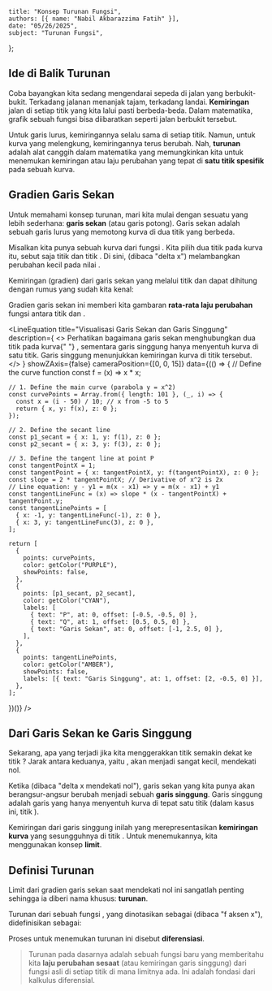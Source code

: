     title: "Konsep Turunan Fungsi",
    authors: [{ name: "Nabil Akbarazzima Fatih" }],
    date: "05/26/2025",
    subject: "Turunan Fungsi",
};


## Ide di Balik Turunan

Coba bayangkan kita sedang mengendarai sepeda di jalan yang berbukit-bukit. Terkadang jalanan menanjak tajam, terkadang landai. **Kemiringan** jalan di setiap titik yang kita lalui pasti berbeda-beda. Dalam matematika, grafik sebuah fungsi bisa diibaratkan seperti jalan berbukit tersebut.

Untuk garis lurus, kemiringannya selalu sama di setiap titik. Namun, untuk kurva yang melengkung, kemiringannya terus berubah. Nah, **turunan** adalah alat canggih dalam matematika yang memungkinkan kita untuk menemukan kemiringan atau laju perubahan yang tepat di **satu titik spesifik** pada sebuah kurva.

## Gradien Garis Sekan

Untuk memahami konsep turunan, mari kita mulai dengan sesuatu yang lebih sederhana: **garis sekan** (atau garis potong). Garis sekan adalah sebuah garis lurus yang memotong kurva di dua titik yang berbeda.

Misalkan kita punya sebuah kurva dari fungsi <InlineMath math="y = f(x)" />. Kita pilih dua titik pada kurva itu, sebut saja titik <InlineMath math="P(x, f(x))" /> dan titik <InlineMath math="Q(x+\Delta x, f(x+\Delta x))" />. Di sini, <InlineMath math="\Delta x" /> (dibaca "delta x") melambangkan perubahan kecil pada nilai <InlineMath math="x" />.

Kemiringan (gradien) dari garis sekan yang melalui titik <InlineMath math="P" /> dan <InlineMath math="Q" /> dapat dihitung dengan rumus yang sudah kita kenal:

<BlockMath math="m_{\text{sekan}} = \frac{\text{perubahan } y}{\text{perubahan } x} = \frac{f(x + \Delta x) - f(x)}{\Delta x}" />

Gradien garis sekan ini memberi kita gambaran **rata-rata laju perubahan** fungsi <InlineMath math="f(x)" /> antara titik <InlineMath math="P" /> dan <InlineMath math="Q" />.

<LineEquation
  title="Visualisasi Garis Sekan dan Garis Singgung"
  description={
    <>
      Perhatikan bagaimana garis sekan menghubungkan dua titik pada kurva{" "}
      <InlineMath math="y=x^2" />, sementara garis singgung hanya
      menyentuh kurva di satu titik. Garis singgung menunjukkan kemiringan kurva
      di titik tersebut.
    </>
  }
  showZAxis={false}
  cameraPosition={[0, 0, 15]}
  data={(() => {
    // Define the curve function
    const f = (x) => x * x;

    // 1. Define the main curve (parabola y = x^2)
    const curvePoints = Array.from({ length: 101 }, (_, i) => {
      const x = (i - 50) / 10; // x from -5 to 5
      return { x, y: f(x), z: 0 };
    });

    // 2. Define the secant line
    const p1_secant = { x: 1, y: f(1), z: 0 };
    const p2_secant = { x: 3, y: f(3), z: 0 };

    // 3. Define the tangent line at point P
    const tangentPointX = 1;
    const tangentPoint = { x: tangentPointX, y: f(tangentPointX), z: 0 };
    const slope = 2 * tangentPointX; // Derivative of x^2 is 2x
    // Line equation: y - y1 = m(x - x1) => y = m(x - x1) + y1
    const tangentLineFunc = (x) => slope * (x - tangentPointX) + tangentPoint.y;
    const tangentLinePoints = [
      { x: -1, y: tangentLineFunc(-1), z: 0 },
      { x: 3, y: tangentLineFunc(3), z: 0 },
    ];

    return [
      {
        points: curvePoints,
        color: getColor("PURPLE"),
        showPoints: false,
      },
      {
        points: [p1_secant, p2_secant],
        color: getColor("CYAN"),
        labels: [
          { text: "P", at: 0, offset: [-0.5, -0.5, 0] },
          { text: "Q", at: 1, offset: [0.5, 0.5, 0] },
          { text: "Garis Sekan", at: 0, offset: [-1, 2.5, 0] },
        ],
      },
      {
        points: tangentLinePoints,
        color: getColor("AMBER"),
        showPoints: false,
        labels: [{ text: "Garis Singgung", at: 1, offset: [2, -0.5, 0] }],
      },
    ];
  })()}
/>

## Dari Garis Sekan ke Garis Singgung

Sekarang, apa yang terjadi jika kita menggerakkan titik <InlineMath math="Q" /> semakin dekat ke titik <InlineMath math="P" />? Jarak antara keduanya, yaitu <InlineMath math="\Delta x" />, akan menjadi sangat kecil, mendekati nol.

Ketika <InlineMath math="\Delta x \to 0" /> (dibaca "delta x mendekati nol"), garis sekan yang kita punya akan berangsur-angsur berubah menjadi sebuah **garis singgung**. Garis singgung adalah garis yang hanya menyentuh kurva di tepat satu titik (dalam kasus ini, titik <InlineMath math="P" />).

Kemiringan dari garis singgung inilah yang merepresentasikan **kemiringan kurva** yang sesungguhnya di titik <InlineMath math="P" />. Untuk menemukannya, kita menggunakan konsep **limit**.

<BlockMath math="m_{\text{singgung}} = \lim_{\Delta x \to 0} \frac{f(x + \Delta x) - f(x)}{\Delta x}" />

## Definisi Turunan

Limit dari gradien garis sekan saat <InlineMath math="\Delta x" /> mendekati nol ini sangatlah penting sehingga ia diberi nama khusus: **turunan**.

Turunan dari sebuah fungsi <InlineMath math="f(x)" />, yang dinotasikan sebagai <InlineMath math="f'(x)" /> (dibaca "f aksen x"), didefinisikan sebagai:

<BlockMath math="f'(x) = \lim_{\Delta x \to 0} \frac{f(x + \Delta x) - f(x)}{\Delta x}" />

Proses untuk menemukan turunan ini disebut **diferensiasi**.

> Turunan <InlineMath math="f'(x)" /> pada dasarnya adalah sebuah fungsi baru yang memberitahu kita **laju perubahan sesaat** (atau kemiringan garis singgung) dari fungsi asli <InlineMath math="f(x)" /> di setiap titik <InlineMath math="x" /> di mana limitnya ada. Ini adalah fondasi dari kalkulus diferensial.